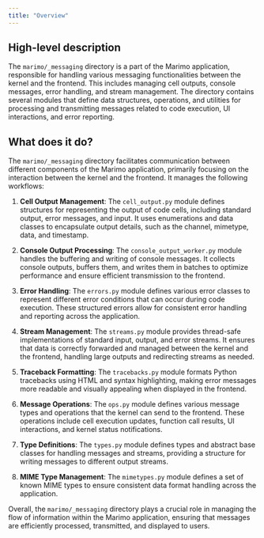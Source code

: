 ```yaml
---
title: "Overview"
---
```


## High-level description

The `marimo/_messaging` directory is a part of the Marimo application, responsible for handling various messaging functionalities between the kernel and the frontend. This includes managing cell outputs, console messages, error handling, and stream management. The directory contains several modules that define data structures, operations, and utilities for processing and transmitting messages related to code execution, UI interactions, and error reporting.

## What does it do?

The `marimo/_messaging` directory facilitates communication between different components of the Marimo application, primarily focusing on the interaction between the kernel and the frontend. It manages the following workflows:

1. **Cell Output Management**: The `cell_output.py` module defines structures for representing the output of code cells, including standard output, error messages, and input. It uses enumerations and data classes to encapsulate output details, such as the channel, mimetype, data, and timestamp.

2. **Console Output Processing**: The `console_output_worker.py` module handles the buffering and writing of console messages. It collects console outputs, buffers them, and writes them in batches to optimize performance and ensure efficient transmission to the frontend.

3. **Error Handling**: The `errors.py` module defines various error classes to represent different error conditions that can occur during code execution. These structured errors allow for consistent error handling and reporting across the application.

4. **Stream Management**: The `streams.py` module provides thread-safe implementations of standard input, output, and error streams. It ensures that data is correctly forwarded and managed between the kernel and the frontend, handling large outputs and redirecting streams as needed.

5. **Traceback Formatting**: The `tracebacks.py` module formats Python tracebacks using HTML and syntax highlighting, making error messages more readable and visually appealing when displayed in the frontend.

6. **Message Operations**: The `ops.py` module defines various message types and operations that the kernel can send to the frontend. These operations include cell execution updates, function call results, UI interactions, and kernel status notifications.

7. **Type Definitions**: The `types.py` module defines types and abstract base classes for handling messages and streams, providing a structure for writing messages to different output streams.

8. **MIME Type Management**: The `mimetypes.py` module defines a set of known MIME types to ensure consistent data format handling across the application.

Overall, the `marimo/_messaging` directory plays a crucial role in managing the flow of information within the Marimo application, ensuring that messages are efficiently processed, transmitted, and displayed to users.